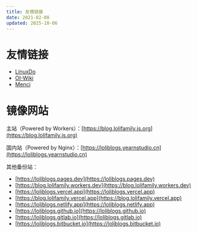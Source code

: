 ```yaml
---
title: 友情链接
date: 2021-02-08
updated: 2025-10-06
---
```


# 友情链接

- [LinuxDo](https://linux.do)
- [OI-Wiki](https://oi-wiki.org)
- [Menci](https://blog.men.ci)

# 镜像网站

主站（Powered by Workers）：[https://blog.lolifamily.js.org](https://blog.lolifamily.js.org)

国内站（Powered by Nginx）：[https://loliblogs.yearnstudio.cn](https://loliblogs.yearnstudio.cn)

其他备份站：
- [https://loliblogs.pages.dev](https://loliblogs.pages.dev)
- [https://blog.lolifamily.workers.dev](https://blog.lolifamily.workers.dev)
- [https://loliblogs.vercel.app](https://loliblogs.vercel.app)
- [https://blog.lolifamily.vercel.app](https://blog.lolifamily.vercel.app)
- [https://loliblogs.netlify.app](https://loliblogs.netlify.app)
- [https://loliblogs.github.io](https://loliblogs.github.io)
- [https://loliblogs.gitlab.io](https://loliblogs.gitlab.io)
- [https://loliblogs.bitbucket.io](https://loliblogs.bitbucket.io)
